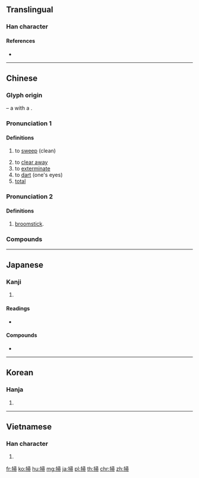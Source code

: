 {{also|扫}}
==Translingual==

===Han character===
{{Han char|rn=64|rad=手|as=08|sn=11|four=57027|canj=QSMB|ids=⿰扌帚}}

====References====
* {{Han ref|kx=0436.140|dkj=12237|dj=0785.250|hdz=31908.040|uh=6383|ud=25475|bh=B1BD|bd=45501}}

----

==Chinese==
{{zh-forms|s=扫}}

===Glyph origin===
{{liushu|ic}} – a {{zh-l|*手|hand}} with a {{zh-l|*帚|broomstick}}.

===Pronunciation 1===
{{zh-pron
|m=sǎo
|c=sou3,sou2
|h=pfs=so
|md=
|mn=sàu/sò
|w=
|mc=1
|oc=n,1
|cat=v,a
}}

====Definitions====
{{zh-hanzi}}

# to [[sweep]] (clean)
#: {{zh-x|掃把|broom}}
#: {{zh-x|掃地|to sweep the floor}}
# to [[clear away]]
# to [[exterminate]]
# to [[dart]] (one's eyes)
# [[total]]

===Pronunciation 2===
{{zh-pron
|m=sào
|mc=2
|oc=n,2
|cat=n
}}

====Definitions====
{{zh-hanzi}}

# [[broomstick]]. {{zh-only|*掃帚||*掃把}}

===Compounds===
{{zh-der|一掃|一掃而光|一掃而空|五經掃地|名譽掃地|大掃除|威信掃地|打掃|拖天掃地|拜掃|掃地|掃地俱盡|掃地出門|掃地滔天|掃地無餘|掃堂腿|掃塵|掃墓|掃墓節|掃射|掃尾|掃帚|掃帚星|掃平|掃愁帚|掃把|掃拂|掃描|掃描器|掃數|掃星|掃晴娘|掃榻|掃榻以待|掃毒|掃灑|掃田刮地|掃白|掃眉|掃眉才子|掃視|掃穴犁庭|掃聽|掃臉|掃興|掃蕩|掃街|掃街機|掃邊|掃門|掃除|掃除天下|掃雷|掃黃|掃黑|斯文掃地|斷層掃描|杜門卻掃|橫掃|橫掃千軍|汛掃|淡掃蛾眉|清掃|灑掃|犁庭掃穴|犁庭掃閭|祭掃|立掃千言|筆掃千軍|綱常掃地|鐵掃帚|閉門卻掃|閉關卻掃|間條掃描|闔門卻掃|風驅電掃}}

----

==Japanese==

===Kanji===
{{ja-kanji|grade=c|rs=手08}}

# {{defn|lang=ja|sort=手08}}

====Readings====
* {{ja-readings|on=[[そう]] (sō)|kun=[[はく]] (haku), [[はらう]] (harau)}}

====Compounds====
* {{m|ja|掃除||[[clean]], [[sweep]] up|tr=[[そうじ]], [[sōji]]}}

----

==Korean==

===Hanja===
{{ko-hanja|hangeul=소|eumhun=쓸 소|rv=so|mr=so|y=so}}

# {{defn|lang=ko|sort=手08}}

----

==Vietnamese==

===Han character===
{{vi-readings|rs=手08|hanviet=tảo}}

# {{defn|lang=vi|sort=手08}}

[[fr:掃]]
[[ko:掃]]
[[hu:掃]]
[[mg:掃]]
[[ja:掃]]
[[pl:掃]]
[[th:掃]]
[[chr:掃]]
[[zh:掃]]